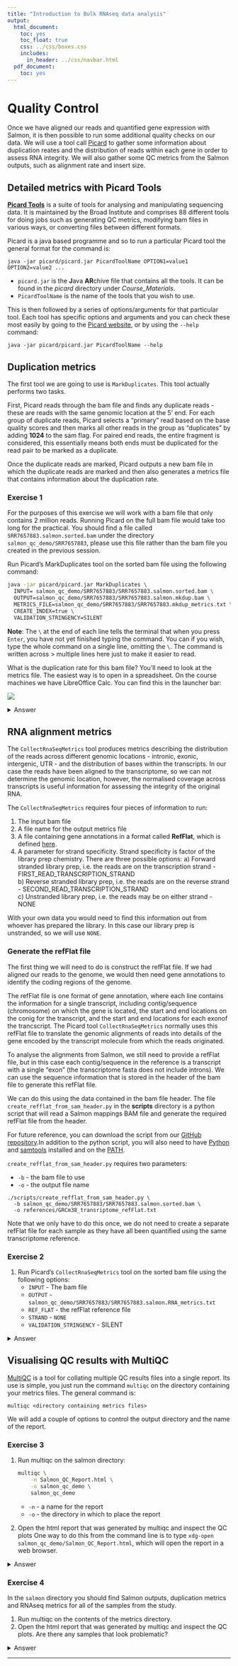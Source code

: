 ```yaml
---
title: "Introduction to Bulk RNAseq data analysis"
output:
  html_document:
    toc: yes
    toc_float: true
    css: ../css/boxes.css
    includes:
      in_header: ../css/navbar.html
  pdf_document:
    toc: yes
---
```


# Quality Control

Once we have aligned our reads and quantified gene expression with Salmon, it is
then possible to run some additional quality checks on our data. We will use a 
tool call [Picard](https://broadinstitute.github.io/picard/) to gather some 
information about duplication reates and the distribution of reads within each
gene in order to assess RNA integrity. We will also gather some QC metrics from
the Salmon outputs, such as alignment rate and insert size.

## Detailed metrics with Picard Tools

[**Picard Tools**](https://broadinstitute.github.io/picard/) is a suite of
tools for analysing and manipulating sequencing data. It is maintained by the
Broad Institute and comprises 88 different tools for doing jobs such as
generating QC metrics, modifying bam files in various ways, or converting files
between different formats.

Picard is a java based programme and so to run a particular Picard tool the
general format for the command is:

```
java -jar picard/picard.jar PicardToolName OPTION1=value1 OPTION2=value2 ...
```

* `picard.jar` is the **J**ava **AR**chive file that contains all the tools. It
  can be found in the *picard* directory under *Course_Materials*. 
* `PicardToolName` is the name of the tools that you wish to use. 

This is then followed by a series of options/arguments for that particular
tool. Each tool has specific options and arguments and you can check these
most easily by going to the [Picard
website](https://broadinstitute.github.io/picard/), or by using the `--help`
command:

```
java -jar picard/picard.jar PicardToolName --help
```

## Duplication metrics

The first tool we are going to use is `MarkDuplicates`. This tool
actually performs two tasks. 

First, Picard reads through the bam file and finds any duplicate reads - these
are reads with the same genomic location at the 5' end. For each group of
duplicate reads, Picard selects a "primary" read based on the base quality
scores and then marks all other reads in the group as "duplicates" by adding
**1024** to the sam flag. For paired end reads, the entire fragment is
considered, this essentially means both ends must be duplicated for the read
pair to be marked as a duplicate.

Once the duplicate reads are marked, Picard outputs a new bam file in which the 
duplicate reads are marked and then also generates a metrics file that contains
information about the duplication rate.

### Exercise 1

:::exercise

For the purposes of this exercise we will work with a bam file that only
contains 2 million reads. Running Picard on the full bam file would take too
long for the practical. 
You should find a file called `SRR7657883.salmon.sorted.bam` under the directory `salmon_qc_demo/SRR7657883`,
please use this file rather than the bam file you created in the previous session.

Run Picard's MarkDuplicates tool on the sorted bam file using the following command:
   
```bash
java -jar picard/picard.jar MarkDuplicates \
  INPUT= salmon_qc_demo/SRR7657883/SRR7657883.salmon.sorted.bam \
  OUTPUT=salmon_qc_demo/SRR7657883/SRR7657883.salmon.mkdup.bam \
  METRICS_FILE=salmon_qc_demo/SRR7657883/SRR7657883.mkdup_metrics.txt \
  CREATE_INDEX=true \
  VALIDATION_STRINGENCY=SILENT 
```
    
**Note**: The `\` at the end of each line tells the terminal that when you 
press `Enter`, you have not yet finished typing the command. You can if you
wish, type the whole command on a single line, omitting the `\`. The command
is written across > multiple lines here just to make it easier to read.

What is the duplication rate for this bam file? You'll need to look at the
metrics file. The easiest way is to open in a spreadsheet. On the course 
machines we have LibreOffice Calc. You can find this in the launcher bar:

![](images/Launcher_bar_cacl.png)

<details><summary>Answer</summary>

We ran the command shown, which includes: 

- `salmon_qc_demo/SRR7657883/SRR7657883.salmon.mkdup.bam` - the BAM file with marked duplicates.
- `salmon_qc_demo/SRR7657883/SRR7657883.salmon.mkdup.bai` - the index for the BAM file.
- `salmon_qc_demo/SRR7657883/SRR7657883.salmon.mkdup_metrics.txt` - the duplication metrics will be writen to this file.

Opening that last file in LibreOffice shows the following:

![](images/MarkDuplicates_results.png)

The duplication rate reported is ~5%. 

Note that although the column headers for Picard say "PERCENT" or "PCT" the
number is in fact the decimal fraction and needs to be multiplied by 100 for
percent. Just an odd quirk of Picard.

</details>

:::

## RNA alignment metrics

The `CollectRnaSeqMetrics` tool produces metrics describing the distribution of
the reads across different genomic locations - intronic, exonic, intergenic,
UTR - and the distribution of bases within the transcripts. In our case the 
reads have been aligned to the transcriptome, so we can not determine the 
genomic location, however, the normalised coverage across transcripts is useful
information for assessing the integrity of the original RNA.

The `CollectRnaSeqMetrics` requires four pieces of information to run:

1. The input bam file  
2. A file name for the output metrics file
3. A file containing gene annotations in a format called **RefFlat**, which is
   defined
   [here](http://genome.ucsc.edu/goldenPath/gbdDescriptionsOld.html#RefFlat).
4. A parameter for strand specificity. Strand specificity is factor of the
   library prep chemistry. There are three possible options:
        a) Forward stranded library prep, i.e. the reads are on the
           transcription strand - FIRST_READ_TRANSCRIPTION_STRAND   
        b) Reverse stranded library prep, i.e. the reads are on the reverse
           strand - SECOND_READ_TRANSCRIPTION_STRAND  
        c) Unstranded library prep, i.e. the reads may be on either strand -
           NONE  
    
With your own data you would need to find this information out from whoever
has prepared the library. In this case our library prep is unstranded, so we
will use `NONE`.

### Generate the refFlat file
  
The first thing we will need to do is construct the refFlat file. 
If we had aligned our reads to the genome, we would then need gene annotations
to identify the coding regions of the genome. 

The refFlat file is one format of gene annotation, where each line contains the
information for a single transcript, including contig/sequence (chromosome) on
which the gene is located, the start and end locations on the conig for the
transcript, and the start and end locations for each exonof the trancscript. The
Picard tool `CollectRnaSeqMetrics` normally uses this refFlat file to translate
the genomic alignments of reads into details of the gene encoded by the
transcript molecule from which the reads originated.

To analyse the alignments from Salmon, we still need to provide a refFlat file,
but in this case each contig/sequence in the reference is a transcript with a
single "exon" (the transcriptome fasta does not include introns). We can use the
sequence information that is stored in the header of the bam file to generate
this refFlat file.

We can do this using the data contained in the bam file header. The file
`create_refflat_from_sam_header.py` in the **scripts** directory is a python
script that will read a Salmon mappings BAM file and generate the required
refFlat file from the header.

For future reference, you can download the script from our [GitHub
repository](https://github.com/crukci-bioinformatics/BamHeaderToRefflat).In
addition to the python script, you will also need to have
[Python](https://github.com/crukci-bioinformatics/BamHeaderToRefflat) and
[samtools](http://www.htslib.org/) installed and on the
[PATH](https://opensource.com/article/17/6/set-path-linux).

`create_refflat_from_sam_header.py` requires two parameters:

* `-b` - the bam file to use
* `-o` - the output file name

```
./scripts/create_refflat_from_sam_header.py \
  -b salmon_qc_demo/SRR7657883/SRR7657883.salmon.sorted.bam \
  -o references/GRCm38_transriptome_refFlat.txt
```

Note that we only have to do this once, we do not need to create a separate
refFlat file for each sample as they have all been quantified using the same
transcriptome reference.

### Exercise 2

:::exercise

1. Run Picard's `CollectRnaSeqMetrics` tool on the sorted bam file using the following options:
   * `INPUT` - The bam file
   * `OUTPUT` - `salmon_qc_demo/SRR7657883/SRR7657883.salmon.RNA_metrics.txt`
   * `REF_FLAT` - the refFlat reference file
   * `STRAND` - `NONE`
   * `VALIDATION_STRINGENCY` - SILENT

<details><summary>Answer</summary>

```bash
java -jar picard/picard.jar CollectRnaSeqMetrics \
          INPUT=salmon_qc_demo/SRR7657883/SRR7657883.salmon.sorted.bam \
          OUTPUT=salmon_qc_demo/SRR7657883/SRR7657883.salmon.RNA_metrics.txt \
          REF_FLAT=references/GRCm38_transriptome_refFlat.txt \
          STRAND=NONE \
          VALIDATION_STRINGENCY=SILENT
```

**Note**: The `\` at the end of each line tells the terminal that when you press 
`Enter`, you have not yet finished typing the command. You can if you wish, type
the whole command on a single line, omitting the `\`. The command is written across
multiple lines here just to make it easier to read.

The results of this analysis are best viewed graphically, we will do this in
the next exercise.

</details>
:::

## Visualising QC results with MultiQC

[MultiQC](https://multiqc.info/) is a tool for collating multiple QC results
files into a single report. Its use is simple, you just run the command
`multiqc` on the directory containing your metrics files. The general command is:

```
multiqc <directory containing metrics files>
```

We will add a couple of options to control the output directory and the name
of the report.

### Exercise 3

:::exercise

1. Run multiqc on the salmon directory: 

    ```bash
    multiqc \
        -n Salmon_QC_Report.html \
        -o salmon_qc_demo \
        salmon_qc_demo
    ```   
      * `-n` - a name for the report
      * `-o` - the directory in which to place the report
2. Open the html report that was generated by multiqc and inspect the QC plots
   One way to do this from the command line is to type 
   `xdg-open salmon_qc_demo/Salmon_QC_Report.html`, which will open the report
   in a web browser.

<details><summary>Answer</summary>

TODO

</details>
:::

### Exercise 4

:::exercise
In the `salmon` directory you should find Salmon outputs, duplication metrics
and RNAseq metrics for all of the samples from the study.  

1. Run multiqc on the contents of the metrics directory.   
2. Open the html report that was generated by multiqc and inspect the QC plots.
   Are there any samples that look problematic?

<details><summary>Answer</summary>

**1.**

```bash
multiqc -z -n Salmon_QC_Report.html -o salmon salmon
```

**2.**

SRR7657893 has low alignment rate, an insert size profile that is skewed to 
left with a median at ~180 bp and a transcript coverage profile that shows
a strong 3' bias. This suggests that the RNA in the this sample has been 
degraded.
NOTE: This sample is not real - we have mocked up the metrics files for the 
purpose of illustrating a poor quality data set. 

</details>
:::

---------------------------------------------------------------------